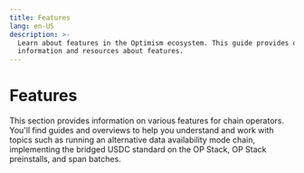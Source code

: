```yaml
---
title: Features
lang: en-US
description: >-
  Learn about features in the Optimism ecosystem. This guide provides detailed
  information and resources about features.
---
```



# Features

This section provides information on various features for chain operators. You'll find guides and overviews to help you understand and work with topics such as running an alternative data availability mode chain, implementing the bridged USDC standard on the OP Stack, OP Stack preinstalls, and span batches.

<Cards>
  <Card title="How to run an alt Da mode chain" href="/operators/chain-operators/features/alt-da-mode" />

  <Card title="Bridged usdc standard on the op stack" href="/operators/chain-operators/features/bridged-usdc-standard" />

  <Card title="Op stack preinstalls" href="/operators/chain-operators/features/preinstalls" />

  <Card title="Span batches" href="/operators/chain-operators/features/span-batches" />
</Cards>
